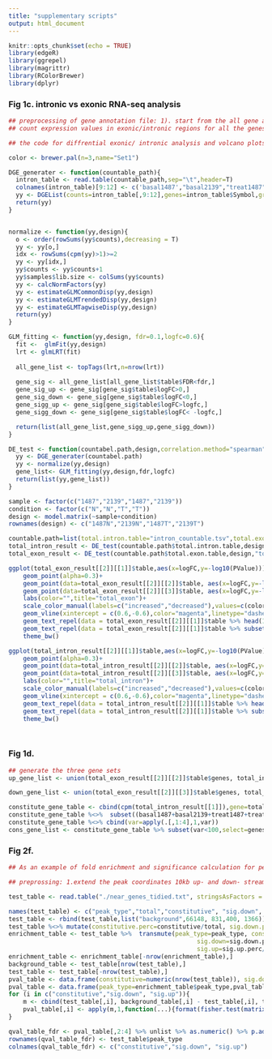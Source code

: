 ```yaml
---
title: "supplementary scripts"
output: html_document
---
```


```r
knitr::opts_chunk$set(echo = TRUE)
library(edgeR)
library(ggrepel)
library(magrittr)
library(RColorBrewer)
library(dplyr)

```

##############
### Fig 1c. intronic vs exonic RNA-seq analysis
##############

```r
## preprocessing of gene annotation file: 1). start from the all gene annotations from GENCODE version 19 (Ensembl 74) gtf file. 2). extract all the rows with third field as "exon" for gene exon annotation file. 3). subtract all the regions with "gene" as the third field by "exon" regions from 2) to obtain all the "intron" regions. 
## count expression values in exonic/intronic regions for all the genes. An example code: 1) exon. featureCounts -p -B -C -F GTF -t exon -T 4 -s 2 -g gene_name -a gene_exon_annotation.gtf -o gene_exon_countable control1.bam control2.bam treat1.bam treat2.bam 2) intron. featureCounts -p -B -C -F GTF -t intron -T 4 -s 2 -g gene_name -a gene_intron_annotation.gtf -o gene_intron_countable control1.bam control2.bam treat1.bam treat2.bam

## the code for diffrential exonic/ intronic analysis and volcano plots:

color <- brewer.pal(n=3,name="Set1")

DGE_generater <- function(countable_path){
  intron_table <- read.table(countable_path,sep="\t",header=T)
  colnames(intron_table)[9:12] <- c('basal1487',"basal2139","treat1487","treat2139")
  yy <- DGEList(counts=intron_table[,9:12],genes=intron_table$Symbol,group=factor(c("N","N","T","T")))
  return(yy)
}


normalize <- function(yy,design){
  o <- order(rowSums(yy$counts),decreasing = T)
  yy <- yy[o,]
  idx <- rowSums(cpm(yy)>1)>=2  
  yy <- yy[idx,]
  yy$counts <- yy$counts+1 
  yy$samples$lib.size <- colSums(yy$counts)
  yy <- calcNormFactors(yy)
  yy <- estimateGLMCommonDisp(yy,design)
  yy <- estimateGLMTrendedDisp(yy,design)
  yy <- estimateGLMTagwiseDisp(yy,design)
  return(yy)
}

GLM_fitting <- function(yy,design, fdr=0.1,logfc=0.6){
  fit <-  glmFit(yy,design)
  lrt <- glmLRT(fit)
  
  all_gene_list <- topTags(lrt,n=nrow(lrt))
  
  gene_sig <- all_gene_list[all_gene_list$table$FDR<fdr,]
  gene_sig_up <- gene_sig[gene_sig$table$logFC>0,]
  gene_sig_down <- gene_sig[gene_sig$table$logFC<0,]
  gene_sigg_up <- gene_sig[gene_sig$table$logFC>logfc,]  
  gene_sigg_down <- gene_sig[gene_sig$table$logFC< -logfc,] 

  return(list(all_gene_list,gene_sigg_up,gene_sigg_down))
}

DE_test <- function(countabel.path,design,correlation.method="spearman",transform.method="log+1",fdr=0.1,logfc=0.6){
  yy <- DGE_generater(countabel.path)
  yy <- normalize(yy,design)
  gene_list<- GLM_fitting(yy,design,fdr,logfc)
  return(list(yy,gene_list))
}

sample <- factor(c("1487","2139","1487","2139"))
condition <- factor(c("N","N","T","T"))
design <- model.matrix(~sample+condition)
rownames(design) <- c("1487N","2139N","1487T","2139T")

countable.path=list(total.intron.table="intron_countable.tsv",total.exon.table="exon_countable.tsv")
total_intron_result <- DE_test(countable.path$total.intron.table,design,"total intron") 
total_exon_result <- DE_test(countable.path$total.exon.table,design,"total exon") 

ggplot(total_exon_result[[2]][[1]]$table,aes(x=logFC,y=-log10(PValue)))+
    geom_point(alpha=0.3)+
    geom_point(data=total_exon_result[[2]][[2]]$table, aes(x=logFC,y=-log10(PValue),color=color[2]),alpha=0.5)+
    geom_point(data=total_exon_result[[2]][[3]]$table, aes(x=logFC,y=-log10(PValue),color=color[1]),alpha=0.5)+
    labs(color="",title="total_exon")+
    scale_color_manual(labels=c("increased","decreased"),values=c(color[1],color[2]))+
    geom_vline(xintercept = c(0.6,-0.6),color="magenta",linetype="dashed")+
    geom_text_repel(data = total_exon_result[[2]][[1]]$table %>% head(15),aes(x=logFC,y=-log10(PValue),label=genes))+
    geom_text_repel(data = total_exon_result[[2]][[1]]$table %>% subset(logFC<0) %>% head(3),aes(x=logFC,y=-log10(PValue),label=genes))+
    theme_bw()

ggplot(total_intron_result[[2]][[1]]$table,aes(x=logFC,y=-log10(PValue)))+
    geom_point(alpha=0.3)+
    geom_point(data=total_intron_result[[2]][[2]]$table, aes(x=logFC,y=-log10(PValue),color=color[2]),alpha=0.5)+
    geom_point(data=total_intron_result[[2]][[3]]$table, aes(x=logFC,y=-log10(PValue),color=color[1]),alpha=0.5)+
    labs(color="",title="total_intron")+
    scale_color_manual(labels=c("increased","decreased"),values=c(color[1],color[2]))+
    geom_vline(xintercept = c(0.6,-0.6),color="magenta",linetype="dashed")+
    geom_text_repel(data = total_intron_result[[2]][[1]]$table %>% head(15),aes(x=logFC,y=-log10(PValue),label=genes))+
    geom_text_repel(data = total_intron_result[[2]][[1]]$table %>% subset(logFC<0) %>% head(3),aes(x=logFC,y=-log10(PValue),label=genes))+
    theme_bw()




```

##############
### Fig 1d. 
##############

```r

## generate the three gene sets
up_gene_list <- union(total_exon_result[[2]][[2]]$table$genes, total_intron_result[[2]][[2]]$table$genes)

down_gene_list <- union(total_exon_result[[2]][[3]]$table$genes, total_intron_result[[2]][[3]]$table$genes)

constitute_gene_table <- cbind(cpm(total_intron_result[[1]]),gene=total_intron_result[[1]]$genes)
constitute_gene_table %<>%  subset((basal1487+basal2139+treat1487+treat2139)/4>2**5)
constitute_gene_table %<>% cbind(var=apply(.[,1:4],1,var))
cons_gene_list <- constitute_gene_table %>% subset(var<100,select=genes) %>% unlist %>% as.character
```
 
##########
### Fig 2f.
##########
 
```r

## As an example of fold enrichment and significance calculation for peak categories:

## preprossing: 1.extend the peak coordinates 10kb up- and down- stream: bedtools slop -i <peak.bed> -g chrom.sizes -b 10000  > <peak_10kb.bed> 2. calculate the occurences of overlaps with the tss of each gene sets: bedtools intersect -wa -a <peak_10kb.bed> -b <gene_sets_tss.bed> |sort -u |wc -l

test_table <- read.table("./near_genes_tidied.txt", stringsAsFactors = F)

names(test_table) <- c("peak_type","total","constitutive", "sig.down", "sig.up")
test_table <- rbind(test_table,list("background",66148, 831,400, 1366))
test_table %<>% mutate(constitutive.perc=constitutive/total, sig.down.perc=sig.down/total, sig.up.perc=sig.up/total)
enrichment_table <- test_table %>%  transmute(peak_type=peak_type, constitutive=constitutive.perc/.[nrow(.),"constitutive.perc"],
                                                    sig.down=sig.down.perc/.[nrow(.),"sig.down.perc"],
                                                    sig.up=sig.up.perc/.[nrow(.),"sig.up.perc"])
enrichment_table <- enrichment_table[-nrow(enrichment_table),]
background_table <- test_table[nrow(test_table),]
test_table <- test_table[-nrow(test_table),]
pval_table <- data.frame(constitutive=numeric(nrow(test_table)), sig.down=numeric(nrow(test_table)), sig.up=numeric(nrow(test_table)))
pval_table <- data.frame(peak_type=enrichment_table$peak_type,pval_table)
for (i in c("constitutive","sig.down", "sig.up")){ 
    m <- cbind(test_table[,i], background_table[,i] - test_table[,i], test_table$total- test_table[,i], background_table$total-  test_table$total -(background_table[,i] - test_table[,i]))
    pval_table[,i] <- apply(m,1,function(...){format(fisher.test(matrix(...,nrow=2))$p.value,scientifi=T)})
}

qval_table_fdr <- pval_table[,2:4] %>% unlist %>% as.numeric() %>% p.adjust(method="fdr") %>% matrix(ncol=3)
rownames(qval_table_fdr) <- test_table$peak_type
colnames(qval_table_fdr) <- c("constitutive","sig.down", "sig.up")

```
 
 
